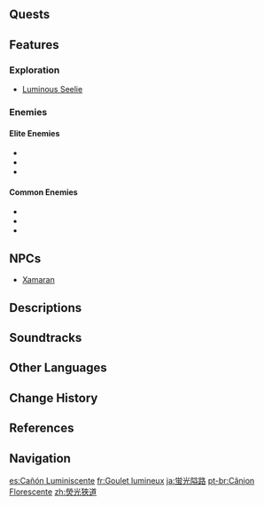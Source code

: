 {{Location Infobox
|image        = The Glowing Narrows.png
|type         = Subarea
|region       = Liyue
|subregion    = The Chasm (Subregion)
|area         = The Chasm: Underground Mines
|map          = The Chasm: Underground Mines
}}
{{Location Intro|description=<p></p>}}
<!--
==Points of Interest==
{| class="article-table alternating-colors-table tdc1" style="width: 100%;"
! style="width: 200px;" | Name
! Description
|- id="Name"
| [[File:Image.png|180px]]<br>Name
| Short description
|}
-->
==Quests==
{{Quests by Category List|heo=1}}

==Features==
===Exploration===
* [[Luminous Seelie]]

===Enemies===
====Elite Enemies====
* {{Enemy|Geovishap}}
* {{Enemy|Shadowy Husk: Defender}}
* {{Enemy|Shadowy Husk: Line Breaker}}

====Common Enemies====
* {{Enemy|Floating Hydro Fungus}}
* {{Enemy|Large Hydro Slime}}
* {{Enemy|Cryo Whopperflower}}
<!--
===Local Specialties===
*

===Interactables===

==Puzzles==
-->
==NPCs==
* [[Xamaran]]

==Descriptions==
{{Description/Viewpoint|The Great Mushroom's Place}}

==Soundtracks==
{{Soundtracks by Category Table|type=location}}
<!--
==Lore==

==Trivia==
*

==Gallery==
<gallery>

</gallery>

==Video Guides==
{{EVT
|video1   =  youtu.be
|caption1 = 
}}
-->
==Other Languages==
{{Other Languages
|en      = The Glowing Narrows
|zhs     = 荧光狭道
|zhs_rm  = Yíngguāng Xiádào
|zht     = 熒光狹道
|zht_rm  = Yíngguāng Xiádào
|zh_tl   = Fluorescent Narrow Road
|ja      = {{Rubi|蛍|けい|光|こう|隘|あい|路|ろ}}
|ja_rm   = Keikou Airo<ref>[[Map]], Label: The Glowing Narrows (Japanese)</ref>
|ja_tl   = Fluorescent Narrow Road
|ko      = {{tt|형광|螢光}} {{tt|협로|狹路}}
|ko_rm   = Hyeonggwang Hyeop'ro
|ko_tl   = Fluorescent Narrow Road
|es      = Cañón Luminiscente
|es_tl   = Luminescent Canyon
|fr      = Goulet lumineux
|fr_tl   = Glowing Narrows
|ru      = Светящиеся проходы
|ru_tl   = Glowing Passages
|th      = The Glowing Narrows
|vi      = Khe Hẹp {{tt|Huỳnh Quang|荧光}}
|vi_tl   = Fluorescent Narrow Slit
|de      = Glühender Engpass
|de_tl   = Glowing {{w|Defile (geography)|Defile}}
|id      = The Glowing Narrows
|pt      = Cânion Fluorescente
|pt_tl   = 
|tr      = Parıldayan Geçitler
|tr_tl   = The Shining Passages
|it      = Forre Lucenti
|it_tl   = Shining Gorges
}}

==Change History==
{{Change History|2.6}}

==References==
{{Reflist}}

==Navigation==
{{Area Navbox|Liyue}}

[[es:Cañón Luminiscente]]
[[fr:Goulet lumineux]]
[[ja:蛍光隘路]]
[[pt-br:Cânion Florescente]]
[[zh:熒光狹道]]